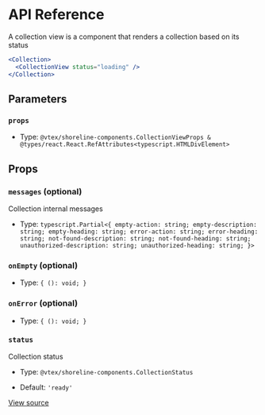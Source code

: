 # API Reference

A collection view is a component that renders a collection based on its status

```jsx
<Collection>
  <CollectionView status="loading" />
</Collection>
```

## Parameters

### `props`

- Type: `@vtex/shoreline-components.CollectionViewProps & @types/react.React.RefAttributes<typescript.HTMLDivElement>`

## Props

### `messages` (optional)

Collection internal messages

- Type: `typescript.Partial<{ empty-action: string; empty-description: string; empty-heading: string; error-action: string; error-heading: string; not-found-description: string; not-found-heading: string; unauthorized-description: string; unauthorized-heading: string; }>`

### `onEmpty` (optional)

- Type: `{ (): void; }`

### `onError` (optional)

- Type: `{ (): void; }`

### `status`

Collection status

- Type: `@vtex/shoreline-components.CollectionStatus`

- Default: `'ready'`

[View source](https://github.com/vtex/shoreline/blob/261574dcf/packages/components/src/collection/collection-view.tsx#L29)

